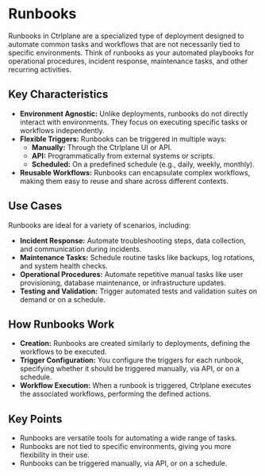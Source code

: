 # Runbooks

Runbooks in Ctrlplane are a specialized type of deployment designed to automate
common tasks and workflows that are not necessarily tied to specific
environments. Think of runbooks as your automated playbooks for operational
procedures, incident response, maintenance tasks, and other recurring
activities.

## Key Characteristics

- **Environment Agnostic:** Unlike deployments, runbooks do not directly
  interact with environments. They focus on executing specific tasks or
  workflows independently.
- **Flexible Triggers:** Runbooks can be triggered in multiple ways:
  - **Manually:** Through the Ctrlplane UI or API.
  - **API:** Programmatically from external systems or scripts.
  - **Scheduled:** On a predefined schedule (e.g., daily, weekly, monthly).
- **Reusable Workflows:** Runbooks can encapsulate complex workflows, making
  them easy to reuse and share across different contexts.

## Use Cases

Runbooks are ideal for a variety of scenarios, including:

- **Incident Response:** Automate troubleshooting steps, data collection, and
  communication during incidents.
- **Maintenance Tasks:** Schedule routine tasks like backups, log rotations, and
  system health checks.
- **Operational Procedures:** Automate repetitive manual tasks like user
  provisioning, database maintenance, or infrastructure updates.
- **Testing and Validation:** Trigger automated tests and validation suites on
  demand or on a schedule.

## How Runbooks Work

- **Creation:** Runbooks are created similarly to deployments, defining the
  workflows to be executed.
- **Trigger Configuration:** You configure the triggers for each runbook,
  specifying whether it should be triggered manually, via API, or on a schedule.
- **Workflow Execution:** When a runbook is triggered, Ctrlplane executes the
  associated workflows, performing the defined actions.

## Key Points

- Runbooks are versatile tools for automating a wide range of tasks.
- Runbooks are not tied to specific environments, giving you more flexibility in
  their use.
- Runbooks can be triggered manually, via API, or on a schedule.
